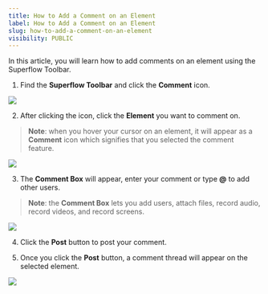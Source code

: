 ```yaml
---
title: How to Add a Comment on an Element
label: How to Add a Comment on an Element
slug: how-to-add-a-comment-on-an-element
visibility: PUBLIC
---
```


In this article, you will learn how to add comments on an element using the Superflow Toolbar.

1. Find the **Superflow Toolbar** and click the **Comment** icon.

 
![](https://cdn.hashnode.com/res/hashnode/image/upload/v1733291618183/7ULQ1kBuh.png?auto=format)
 

2. After clicking the icon, click the **Element** you want to comment on.
> **Note**: when you hover your cursor on an element, it will appear as a **Comment** icon which signifies that you selected the comment feature.

 
![](https://cdn.hashnode.com/res/hashnode/image/upload/v1733291635755/q9Ygk3cO3.png?auto=format)
 

3. The **Comment Box** will appear, enter your comment or type **@** to add other users.
> **Note**: the **Comment Box** lets you add users, attach files, record audio, record videos, and record screens.

 
![](https://cdn.hashnode.com/res/hashnode/image/upload/v1733291657399/Mkde8KGOV.png?auto=format)
 

4. Click the **Post** button to post your comment.


5. Once you click the **Post** button, a comment thread will appear on the selected element.

 
![](https://cdn.hashnode.com/res/hashnode/image/upload/v1733291698978/IVzmWxoWM.png?auto=format)
 
